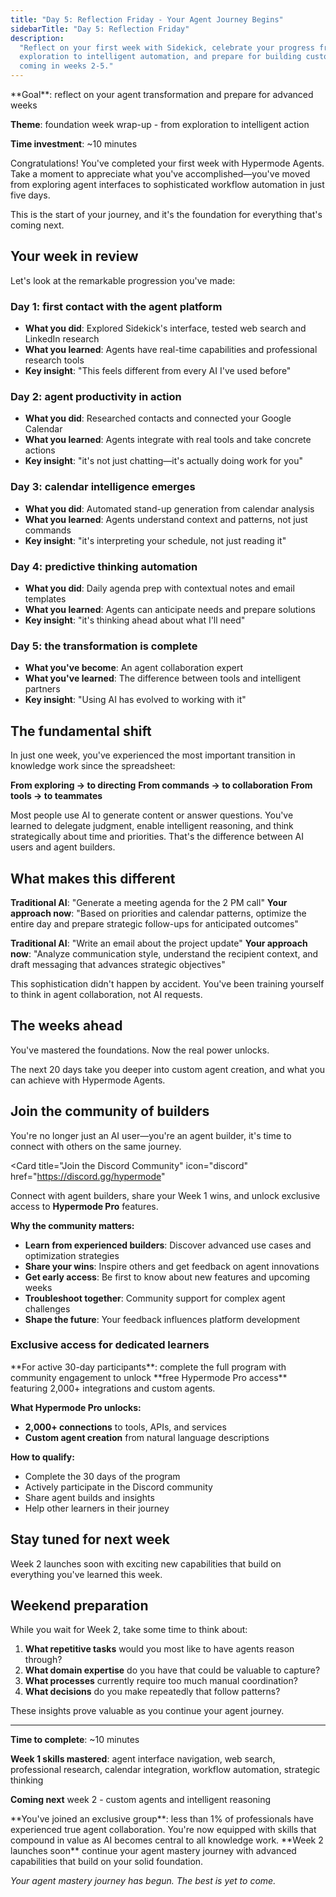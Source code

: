 ```yaml
---
title: "Day 5: Reflection Friday - Your Agent Journey Begins"
sidebarTitle: "Day 5: Reflection Friday"
description:
  "Reflect on your first week with Sidekick, celebrate your progress from
  exploration to intelligent automation, and prepare for building custom agents
  coming in weeks 2-5."
---
```


<Card title="Day 5 Challenge" icon="lightbulb">
  **Goal**: reflect on your agent transformation and prepare for advanced weeks

**Theme**: foundation week wrap-up - from exploration to intelligent action

**Time investment**: ~10 minutes

</Card>

Congratulations! You've completed your first week with Hypermode Agents. Take a
moment to appreciate what you've accomplished—you've moved from exploring agent
interfaces to sophisticated workflow automation in just five days.

This is the start of your journey, and it's the foundation for everything that's
coming next.

## Your week in review

Let's look at the remarkable progression you've made:

### Day 1: first contact with the agent platform

- **What you did**: Explored Sidekick's interface, tested web search and
  LinkedIn research
- **What you learned**: Agents have real-time capabilities and professional
  research tools
- **Key insight**: "This feels different from every AI I've used before"

### Day 2: agent productivity in action

- **What you did**: Researched contacts and connected your Google Calendar
- **What you learned**: Agents integrate with real tools and take concrete
  actions
- **Key insight**: "it's not just chatting—it's actually doing work for you"

### Day 3: calendar intelligence emerges

- **What you did**: Automated stand-up generation from calendar analysis
- **What you learned**: Agents understand context and patterns, not just
  commands
- **Key insight**: "it's interpreting your schedule, not just reading it"

### Day 4: predictive thinking automation

- **What you did**: Daily agenda prep with contextual notes and email templates
- **What you learned**: Agents can anticipate needs and prepare solutions
- **Key insight**: "it's thinking ahead about what I'll need"

### Day 5: the transformation is complete

- **What you've become**: An agent collaboration expert
- **What you've learned**: The difference between tools and intelligent partners
- **Key insight**: "Using AI has evolved to working with it"

## The fundamental shift

In just one week, you've experienced the most important transition in knowledge
work since the spreadsheet:

**From exploring → to directing** **From commands → to collaboration** **From
tools → to teammates**

Most people use AI to generate content or answer questions. You've learned to
delegate judgment, enable intelligent reasoning, and think strategically about
time and priorities. That's the difference between AI users and agent builders.

## What makes this different

**Traditional AI**: "Generate a meeting agenda for the 2 PM call" **Your
approach now**: "Based on priorities and calendar patterns, optimize the entire
day and prepare strategic follow-ups for anticipated outcomes"

**Traditional AI**: "Write an email about the project update" **Your approach
now**: "Analyze communication style, understand the recipient context, and draft
messaging that advances strategic objectives"

This sophistication didn't happen by accident. You've been training yourself to
think in agent collaboration, not AI requests.

## The weeks ahead

You've mastered the foundations. Now the real power unlocks.

The next 20 days take you deeper into custom agent creation, and what you can
achieve with Hypermode Agents.

## Join the community of builders

You're no longer just an AI user—you're an agent builder, it's time to connect
with others on the same journey.

<Card
  title="Join the Discord Community"
  icon="discord"
  href="https://discord.gg/hypermode"
>
  Connect with agent builders, share your Week 1 wins, and unlock exclusive
  access to **Hypermode Pro** features.
</Card>

**Why the community matters:**

- **Learn from experienced builders**: Discover advanced use cases and
  optimization strategies
- **Share your wins**: Inspire others and get feedback on agent innovations
- **Get early access**: Be first to know about new features and upcoming weeks
- **Troubleshoot together**: Community support for complex agent challenges
- **Shape the future**: Your feedback influences platform development

### Exclusive access for dedicated learners

<Card title="Hypermode Pro Access" icon="star">
  **For active 30-day participants**: complete the full program with community
  engagement to unlock **free Hypermode Pro access** featuring 2,000+
  integrations and custom agents.
</Card>

**What Hypermode Pro unlocks:**

- **2,000+ connections** to tools, APIs, and services
- **Custom agent creation** from natural language descriptions

**How to qualify:**

- Complete the 30 days of the program
- Actively participate in the Discord community
- Share agent builds and insights
- Help other learners in their journey

## Stay tuned for next week

Week 2 launches soon with exciting new capabilities that build on everything
you've learned this week.

## Weekend preparation

While you wait for Week 2, take some time to think about:

1. **What repetitive tasks** would you most like to have agents reason through?
2. **What domain expertise** do you have that could be valuable to capture?
3. **What processes** currently require too much manual coordination?
4. **What decisions** do you make repeatedly that follow patterns?

These insights prove valuable as you continue your agent journey.

---

**Time to complete**: ~10 minutes

**Week 1 skills mastered**: agent interface navigation, web search, professional
research, calendar integration, workflow automation, strategic thinking

**Coming next** week 2 - custom agents and intelligent reasoning

<Tip>
  **You've joined an exclusive group**: less than 1% of professionals have
  experienced true agent collaboration. You're now equipped with skills that
  compound in value as AI becomes central to all knowledge work.
</Tip>

<Card title="Ready for Week 2?" icon="arrow-right">
  **Week 2 launches soon** continue your agent mastery journey with advanced
  capabilities that build on your solid foundation.
</Card>

_Your agent mastery journey has begun. The best is yet to come._
